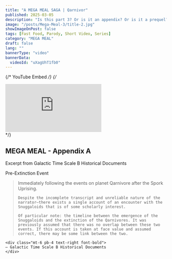 ```yaml
---
title: "A MEGA MEAL SAGA | Qarnivor"
published: 2025-03-05
description: "Is this part 3? Or is it an appendix? Or is it a prequel? Or is it a sequel? Or is it a prequel-sequel? Or is it a sequel-prequel?"
image: "/posts/Mega-Meal-3/title-2.jpg"
showImageOnPost: false
tags: [Fast Food, Parody, Short Video, Series]
category: "MEGA MEAL"
draft: false
lang: ""
bannerType: "video"
bannerData: 
  videoId: "uXagUhT1fb0"
---
```


{/* YouTube Embed */}
{/* <div className="card-base p-8 rounded-xl bg-[oklch(0.95_0.025_var(--hue))] dark:bg-[oklch(0.25_0.025_var(--hue))] transition rounded-md shadow-lg mb-8">
  <div className="relative pb-[56.25%]">
    <iframe
      src="https://www.youtube.com/embed/uXagUhT1fb0?controls=1"
      title="YouTube video player"
      frameBorder="0"
      allow="accelerometer; autoplay; clipboard-write; encrypted-media; gyroscope; picture-in-picture;"
      referrerPolicy="strict-origin-when-cross-origin"
      allowFullScreen
      className="absolute top-0 left-0 w-full h-full"
    ></iframe>
  </div>
</div> */}

<div class="font-jetbrains-mono pl-10 pr-10 Pm-10 rounded-xl bg-[oklch(0.95_0.025_var(--hue))] dark:bg-[oklch(0.25_0.025_var(--hue))] transition shadow-lg mb-8 overflow-hidden relative">
  <h2 class="text-2xl font-bold mb-4">MEGA MEAL - Appendix A</h2>
  <p class="italic">Excerpt from Galactic Time Scale B Historical Documents</p>
  <p class="font-bold">Pre-Extinction Event</p>
  
  <blockquote class="mt-4 text-xl text-[oklch(0.35_0.05_var(--hue))] dark:text-[oklch(0.85_0.05_var(--hue))]">
    Immediately following the events on planet Qarnivore after the Spork Uprising.  

    Despite the incomplete transcript and unreliable nature of the narrator—there exists a single account of an encounter with the Snuggaloids that is of some scholarly interest.  

    Of particular note: the timeline between the emergence of the Snuggaloids and the extinction of the Qarnivores. It was previously assumed that there was no overlap between these two events. If this account is taken at face value and assumed correct, there may be some link between the two.
  </blockquote>

    <div class="mt-6 pb-4 text-right font-bold">
    — Galactic Time Scale B Historical Documents
    </div>
</div>
